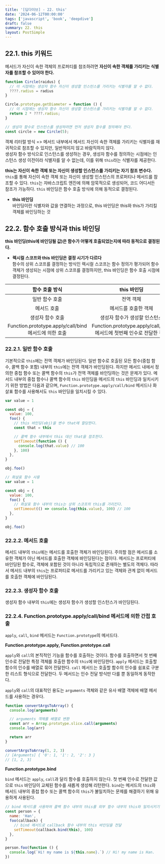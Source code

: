 ```yaml
---
title: '[딥다이브] - 22. this'
date: '2024-06-12T00:00:00'
tags: ['javascript', 'book', 'deepdive']
draft: false
summary: 22. this
layout: PostSimple
---
```


## 22.1. this 키워드

메서드가 자신이 속한 객체의 프로퍼티를 참조하려면 **자신이 속한 객체를 가리키는 식별자를 참조할 수 있어야 한다.**

```js
function Circle(raidus) {
  // 이 시점에는 생성자 함수 자신이 생성할 인스턴스를 가리키는 식별자를 알 수 없다.
  ????.radius = radius
}

Circle.prototype.getDiameter = function () {
  // 이 시점에는 생성자 함수 자신이 생성할 인스턴스를 가리키는 식별자를 알 수 없다.
  return 2 * ????.radius;
}

// 생성자 함수로 인스턴스를 생성하려면 먼저 생성자 함수를 정의해야 한다.
const circle = new Circle(5);
```

객체 리터럴 방식 => 메서드 내부에서 메서드 자신이 속한 객체를 가리키는 식별자를 재귀적으로 참조할 수 있지만, 일반적이지 않고 바람직하지 않다.  
생성자 함수 방식으로 인스턴스를 생성하는 경우, 생성자 함수를 정의하는 시점에는 인스턴스 생성 이전이라 식별자를 알 수 없는데, 이를 위해 `this`라는 식별자를 제공한다.

**this는 자신이 속한 객체 또는 자신이 생성할 인스턴스를 가리키는 자기 참조 변수다.** `this`를 통해 자신이 속한 객체 또는 자신이 생성할 인스턴스의 프로퍼티나 메서드를 참조할 수 있다. `this`는 자바스크립트 엔진에 의해 암묵적으로 생성되어, 코드 어디서든 참조가 가능하다. `this` 바인딩은 함수 호출 방식에 의해 동적으로 결정된다.

- **this 바인딩**  
  바인딩이란 식별자와 값을 연결하는 과정으로, this 바인딩은 this와 this가 가리킬 객체를 바인딩하는 것

## 22.2. 함수 호출 방식과 this 바인딩

**this 바인딩(this에 바인딩될 값)은 함수가 어떻게 호출되었는지에 따라 동적으로 결정된다.**

- **렉시컬 스코프와 this 바인딩은 결정 시기가 다르다**  
  함수의 상위 스코프를 결정하는 방식인 렉시컬 스코프는 함수 정의가 평가되어 함수 객체가 생성되는 시점에 상위 스코프를 결정하지만, this 바인딩은 함수 호출 시점에 결정된다.

|                    함수 호출 방식                     |                              this 바인딩                              |
| :---------------------------------------------------: | :-------------------------------------------------------------------: |
|                    일반 함수 호출                     |                               전역 객체                               |
|                      메서드 호출                      |                         메서드를 호출한 객체                          |
|                   생성자 함수 호출                    |                     생성자 함수가 생성할 인스턴스                     |
| Function.prototype.apply/call/bind 메서드에 의한 호출 | Function.prototype.apply/call/bind 메서드에 첫번째 인수로 전달한 객체 |

### 22.2.1. 일반 함수 호출

기본적으로 `this`에는 전역 객체가 바인딩된다. 일반 함수로 호출된 모든 함수(중첩 함수, 콜백 함수 포함) 내부의 `this`에는 전역 객체가 바인딩된다. 하지만 메서드 내에서 정의한 중첩 함수 또는 콜백 함수의 `this`가 전역 객체를 바인딩하는 것은 문제가 있다. 메서드 내부의 중첩 함수나 콜백 함수의 `this` 바인딩을 메서드의 `this` 바인딩과 일치시키기 위한 방법은 다음과 같으며, `Function.prototype.apply/call/bind` 메서드나 화살표 함수를 사용해서도 `this` 바인딩을 일치시킬 수 있다.

```js
var value = 1

const obj = {
  value: 100,
  foo() {
    // this 바인딩(obj)을 변수 that에 할당한다.
    const that = this

    // 콜백 함수 내부에서 this 대신 that을 참조한다.
    setTimeout(function () {
      console.log(that.value) // 100
    }, 100)
  },
}

obj.foo()
```

```js
// 화살표 함수 사용
var value = 1

const obj = {
  value: 100,
  foo() {
    // 화살표 함수 내부의 this는 상위 스코프의 this를 가리킨다.
    setTimeout(() => console.log(this.value), 100) // 100
  },
}

obj.foo()
```

### 22.2.2. 메서드 호출

메서드 내부의 `this`에는 메서드를 호출한 객체가 바인딩된다. 주의할 점은 메서드를 소유한 객체가 아닌 메서드를 호출한 객체에 바인딩된다는 점이다. 메서드는 프로퍼티에 바인딩된 함수로, 객체에 포함된 것이 아니라 독립적으로 존재하는 별도의 객체다. 따라서 메서드 내부의 `this`는 프로퍼티로 메서드를 가리키고 있는 객체와 관계 없이 메서드를 호출한 객체에 바인딩된다.

### 22.2.3. 생성자 함수 호출

생성자 함수 내부의 `this`에는 생성자 함수가 생성할 인스턴스가 바인딩된다.

### 22.2.4. Function.prototype.apply/call/bind 메서드에 의한 간접 호출

`apply`, `call`, `bind` 메서드는 `Function.prototype`의 메서드다.

**Function.prototype.apply, Function.prototype.call**

`apply`와 `call`의 본직적인 기능을 함수를 호출하는 것이다. 함수를 호출하면서 첫 번째 인수로 전달한 특정 객체를 호출한 함수의 `this`에 바인딩한다. `apply` 메서드는 호출할 함수의 인수를 배열로 묶어 전달한다. `call` 메서드는 호출할 함수의 인수를 쉼표로 구분한 리스트 형식으로 전달한다. 두 메서드는 인수 전달 방식만 다를 뿐 동일하게 동작한다.

`apply`와 `call`의 대표적인 용도는 `arguments` 객체와 같은 유사 배열 객체에 배열 메서드를 사용하는 경우다.

```js
function convertArgsToArray() {
  console.log(arguments)

  // arguments 객체를 배열로 변환
  const arr = Array.prototype.slice.call(arguments)
  console.log(arr)

  return arr
}

convertArgsToArray(1, 2, 3)
// [Arguments] { '0': 1, '1': 2, '2': 3 }
// [1, 2, 3]
```

**Function.prototype.bind**

`bind` 메서드는 `apply`, `call`과 달리 함수를 호출하지 않는다. 첫 번째 인수로 전달한 값으로 `this` 바인딩이 교체된 함수를 새롭게 생성해 리턴한다. `bind`는 메서드의 `this`와 메서드 내부의 중첩 함수 또는 콜백 함수의 `this`가 불일치하는 문제를 해결하기 위해 유용하게 사용된다.

```js
// bind 메서드를 사용하여 콜백 함수 내부의 this를 외부 함수 내부의 this와 일치시키기
const person = {
  name: 'Han',
  foo(callback) {
    // bind 메서드로 callback 함수 내부의 this 바인딩을 전달
    setTimeout(callback.bind(this), 100)
  },
}

person.foo(function () {
  console.log(`Hi! my name is ${this.name}.`) // Hi! my name is Han.
})
```
